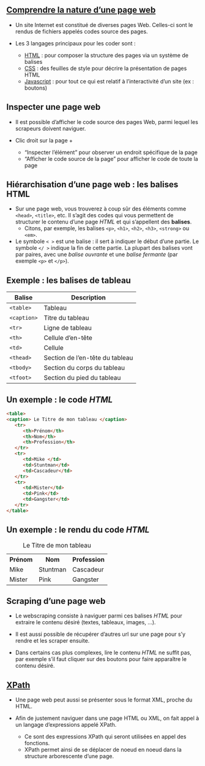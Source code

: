 ## [Comprendre la nature d'une page web](https://developer.mozilla.org/fr/docs/Learn/Getting_started_with_the_web)

- Un site Internet est constitué de diverses pages Web. Celles-ci sont le rendus de fichiers appelés codes source des pages.

- Les 3 langages principaux pour les coder sont :
    - [HTML](https://developer.mozilla.org/fr/docs/Web/HTML) : pour composer la structure des pages via un système de balises
    - [CSS](https://developer.mozilla.org/fr/docs/Web/CSS) : des feuilles de style pour décrire la présentation de pages HTML
    - [Javascript](https://developer.mozilla.org/fr/docs/Web/JavaScript) : pour tout ce qui est relatif à l'interactivité d'un site (ex : boutons)


## Inspecter une page web

- Il est possible d'afficher le code source des pages Web, parmi lequel les scrapeurs doivent naviguer.

- Clic droit sur la page +
    - "Inspecter l'élément" pour observer un endroit spécifique de la page
    - "Afficher le code source de la page" pour afficher le code de toute la page


## Hiérarchisation d'une page web : les balises HTML

- Sur une page web, vous trouverez à coup sûr des éléments comme ``<head>``, ``<title>``, etc. Il  s'agit des codes qui vous permettent de structurer le contenu d'une page *HTML* et qui s'appellent des **balises**. 
    - Citons, par exemple, les balises ``<p>``, ``<h1>``, ``<h2>``, ``<h3>``, ``<strong>`` ou ``<em>``.

- Le symbole ``< >`` est une balise : il sert à indiquer le début d'une partie. Le symbole ``</ >`` indique la fin de cette partie. La plupart des balises vont par paires, avec une *balise ouvrante* et une *balise fermante* (par exemple ``<p>`` et ``</p>``).


## Exemple : les balises de tableau


| Balise      | Description                        |
|-------------|------------------------------------|
| `<table>`   | Tableau                            |
| `<caption>` | Titre du tableau                   |
| `<tr>`      | Ligne de tableau                   |
| `<th>`      | Cellule d'en-tête                  |
| `<td>`      | Cellule                            |
| `<thead>`   | Section de l'en-tête du tableau    |
| `<tbody>`   | Section du corps du tableau        |
| `<tfoot>`   | Section du pied du tableau         |


## Un exemple : le code *HTML*

```html
<table>
<caption> Le Titre de mon tableau </caption>
   <tr>
      <th>Prénom</th>
      <th>Nom</th>
      <th>Profession</th>
   </tr>
   <tr>
      <td>Mike </td>
      <td>Stuntman</td>
      <td>Cascadeur</td>
   </tr>
   <tr>
      <td>Mister</td>
      <td>Pink</td>
      <td>Gangster</td>
   </tr>
</table>
```

## Un exemple : le rendu du code *HTML*

<table>
<caption> Le Titre de mon tableau </caption>

   <tr>
      <th>Prénom</th>
      <th>Nom</th>
      <th>Profession</th>
   </tr>
   <tr>
      <td>Mike </td>
      <td>Stuntman</td>
      <td>Cascadeur</td>
   </tr>
   <tr>
      <td>Mister</td>
      <td>Pink</td>
      <td>Gangster</td>
   </tr>
</table>


## Scraping d'une page web

- Le webscraping consiste à naviguer parmi ces balises *HTML* pour extraire le contenu désiré (textes, tableaux, images, ...).

- Il est aussi possible de récupérer d'autres url sur une page pour s'y rendre et les scraper ensuite.

- Dans certains cas plus complexes, lire le contenu *HTML* ne suffit pas, par exemple s'il faut cliquer sur des boutons pour faire apparaître le contenu désiré.


## [XPath](https://librarycarpentry.org/lc-webscraping/02-xpath/index.html)

- Une page web peut aussi se présenter sous le format XML, proche du HTML.

- Afin de justement naviguer dans une page HTML ou XML, on fait appel à un langage d'expressions appelé XPath.
   - Ce sont des expressions XPath qui seront utilisées en appel des fonctions.
   - XPath permet ainsi de se déplacer de noeud en noeud dans la structure arborescente d'une page.
